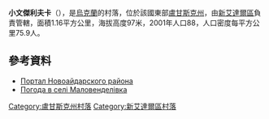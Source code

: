 {{coord|49|1|11|N|38|55|20|E|scale:100000|display=title}}

'''小文傑利夫卡'''（{{lang-uk|Маловенделівка}}），是[[烏克蘭|烏克蘭]]的村落，位於該國東部[[盧甘斯克州|盧甘斯克州]]，由[[新艾達爾區|新艾達爾區]]負責管轄，面積1.16平方公里，海拔高度97米，2001年人口88，人口密度每平方公里75.9人。

==參考資料==
* [https://web.archive.org/web/20150404045554/http://www.naydar.org.ua/ Портал Новоайдарского района]
* [http://weather.in.ua/ua/lyganskaja/14834 Погода в селі Маловенделівка] {{Wayback|url=http://weather.in.ua/ua/lyganskaja/14834 |date=20200202032639 }}

{{DEFAULTSORT:Маловенделівка}}
[[Category:盧甘斯克州村落|Category:盧甘斯克州村落]]
[[Category:新艾達爾區村落|Category:新艾達爾區村落]]


{{Luhansk-geo-stub}}